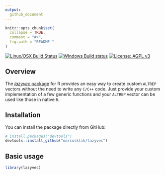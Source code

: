 ```yaml
---
output:
  github_document
---
```


<!-- README.md is generated from README.Rmd. Please edit that file -->

```r
knitr::opts_chunk$set(
  collapse = TRUE,
  comment = "#>",
  fig.path = "README-"
)
```

<!-- <img src="logo.png" align="right" /> -->

[![Linux/OSX Build Status](https://travis-ci.org/MarcusKlik/lazyvec.svg?branch=master)](https://travis-ci.org/MarcusKlik/lazyvec)
[![WIndows Build status](https://ci.appveyor.com/api/projects/status/bfm7amtkyjvc2rk9?svg=true)](https://ci.appveyor.com/project/MarcusKlik/lazyvec)
[![License: AGPL v3](https://img.shields.io/badge/License-AGPL%20v3-blue.svg)](https://www.gnu.org/licenses/agpl-3.0)

## Overview

The [_lazyvec_ package][lazyvecRepo] for R provides an easy way to create custom `ALTREP` vectors without the need to write any `C/C++` code. Just provide your custom implementation of a few generic functions and your `ALTREP` vector can be used like those in native `R`.


## Installation

You can install the package directly from GitHub:

```r
# install.packages("devtools")
devtools::install_github("marcusklik/lazyvec")
```

## Basic usage

```r
library(lazyvec)
```




[lazyvecRepo]: https://github.com/MarcusKlik/lazyvec
